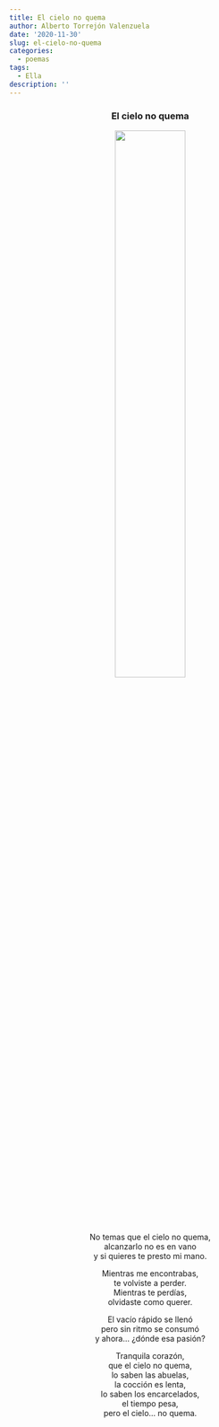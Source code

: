 ```yaml
---
title: El cielo no quema
author: Alberto Torrejón Valenzuela
date: '2020-11-30'
slug: el-cielo-no-quema
categories:
  - poemas
tags:
  - Ella
description: ''
---
```


<center> 
<h3>**El cielo no quema**</h3>

![](/text/2020-11-30-el-cielo-no-quema_files/castillo.JPG){width=50% height=50%}

No temas que el cielo no quema, <br>
alcanzarlo no es en vano <br>
y si quieres te presto mi mano. <br>

Mientras me encontrabas, <br>
te volviste a perder. <br>
Mientras te perdías, <br>
olvidaste como querer. <br>

El vacío rápido se llenó <br>
pero sin ritmo se consumó <br>
y ahora… ¿dónde esa pasión? <br>

Tranquila corazón, <br>
que el cielo no quema, <br>
lo saben las abuelas, <br>
la cocción es lenta, <br>
lo saben los encarcelados, <br> 
el tiempo pesa, <br>
pero el cielo… no quema. 

</center>